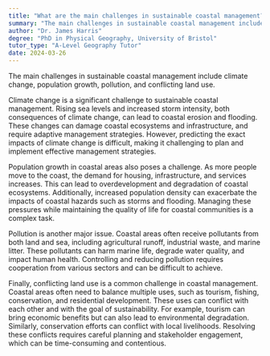 ```yaml
---
title: "What are the main challenges in sustainable coastal management?"
summary: "The main challenges in sustainable coastal management include climate change, population growth, pollution, and conflicting land use."
author: "Dr. James Harris"
degree: "PhD in Physical Geography, University of Bristol"
tutor_type: "A-Level Geography Tutor"
date: 2024-03-26
---
```


The main challenges in sustainable coastal management include climate change, population growth, pollution, and conflicting land use.

Climate change is a significant challenge to sustainable coastal management. Rising sea levels and increased storm intensity, both consequences of climate change, can lead to coastal erosion and flooding. These changes can damage coastal ecosystems and infrastructure, and require adaptive management strategies. However, predicting the exact impacts of climate change is difficult, making it challenging to plan and implement effective management strategies.

Population growth in coastal areas also poses a challenge. As more people move to the coast, the demand for housing, infrastructure, and services increases. This can lead to overdevelopment and degradation of coastal ecosystems. Additionally, increased population density can exacerbate the impacts of coastal hazards such as storms and flooding. Managing these pressures while maintaining the quality of life for coastal communities is a complex task.

Pollution is another major issue. Coastal areas often receive pollutants from both land and sea, including agricultural runoff, industrial waste, and marine litter. These pollutants can harm marine life, degrade water quality, and impact human health. Controlling and reducing pollution requires cooperation from various sectors and can be difficult to achieve.

Finally, conflicting land use is a common challenge in coastal management. Coastal areas often need to balance multiple uses, such as tourism, fishing, conservation, and residential development. These uses can conflict with each other and with the goal of sustainability. For example, tourism can bring economic benefits but can also lead to environmental degradation. Similarly, conservation efforts can conflict with local livelihoods. Resolving these conflicts requires careful planning and stakeholder engagement, which can be time-consuming and contentious.
    